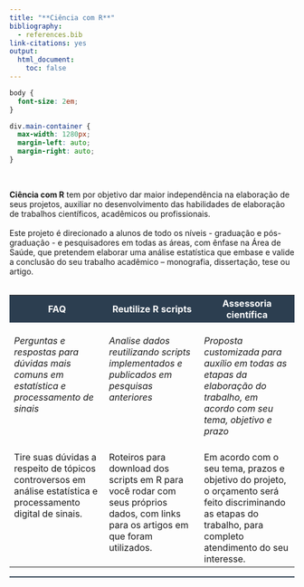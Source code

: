 ```yaml
---
title: "**Ciência com R**"
bibliography:
  - references.bib
link-citations: yes
output:
  html_document:
    toc: false
---
```


```css
body {
  font-size: 2em;
}

div.main-container {
  max-width: 1280px;
  margin-left: auto;
  margin-right: auto;
}
```

<br>

**Ciência com R** tem por objetivo dar maior independência na elaboração de seus projetos, auxiliar no desenvolvimento das habilidades de elaboração de trabalhos científicos, acadêmicos ou profissionais.
<br>
<br>
Este projeto é direcionado a alunos de todo os níveis - graduação e pós-graduação - e pesquisadores em todas as áreas, com ênfase na Área de Saúde, que pretendem elaborar uma análise estatística que embase e valide a conclusão do seu trabalho acadêmico – monografia, dissertação, tese ou artigo.
<br>
<br>

<table style="width=100%;">
  <colgroup>
       <col span="1" style="width: 33%;">
       <col span="1" style="width: 33%;">
       <col span="1" style="width: 33%;">
    </colgroup>
  <tr>
    <th style="background-color:#2C3E50;"><font color="white">FAQ</th>
    <th style="background-color:#2C3E50;"><font color="white">Reutilize R scripts</th>
    <th style="background-color:#2C3E50"><font color="white">Assessoria científica</th> 
  </tr>
  <tr style="vertical-align:top">
    <td><br>*Perguntas e respostas para dúvidas mais comuns em estatística e processamento de sinais*<br><br></td>
    <td><br>*Analise dados reutilizando scripts implementados e publicados em pesquisas anteriores*<br><br></td>
    <td><br>*Proposta customizada para auxílio em todas as etapas da elaboração do trabalho, em acordo com seu tema, objetivo e prazo*<br><br></td> 
  </tr>
  <tr style="vertical-align:top">
    <td>Tire suas dúvidas a respeito de tópicos controversos em análise estatística e processamento digital de sinais. </td>
    <td>Roteiros para download dos scripts em R para você rodar com seus próprios dados, com links para os artigos em que foram utilizados.
</td>
    <td>Em acordo com o seu tema, prazos e objetivo do projeto, o orçamento será feito discriminando as etapas do trabalho, para completo atendimento do seu interesse.</td>
  </tr>
</table>

<!--script for generating HORIZONTAL LINE-->
<hr style="height:2px;border-width:0;color:#2C3E50;background-color:#2C3E50">
